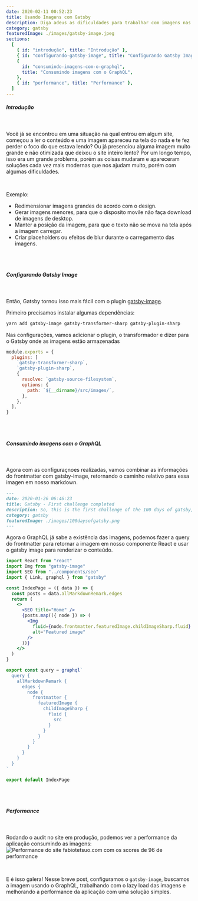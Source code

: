 ```yaml
---
date: 2020-02-11 00:52:23
title: Usando Imagens com Gatsby
description: Diga adeus as dificuldades para trabalhar com imagens nas suas aplicações web.
category: gatsby
featuredImage: ./images/gatsby-image.jpeg
sections:
  [
    { id: "introdução", title: "Introdução" },
    { id: "configurando-gatsby-image", title: "Configurando Gatsby Image" },
    {
      id: "consumindo-imagens-com-o-graphql",
      title: "Consumindo imagens com o GraphQL",
    },
    { id: "performance", title: "Performance" },
  ]
---
```


##### Introdução

<br />

Você já se encontrou em uma situação na qual entrou em algum site, começou a ler o conteúdo e uma imagem apareceu na tela do nada e te fez perder o foco do que estava lendo? Ou já presenciou alguma imagem muito grande e não otimizada que deixou o site inteiro lento?
Por um longo tempo, isso era um grande problema, porém as coisas mudaram e apareceram soluções cada vez mais modernas que nos ajudam muito, porém com algumas dificuldades.

<br />

Exemplo:

- Redimensionar imagens grandes de acordo com o design.
- Gerar imagens menores, para que o disposito movile não faça download de imagens de desktop.
- Manter a posição da imagem, para que o texto não se mova na tela após a imagem carregar.
- Criar placeholders ou efeitos de blur durante o carregamento das imagens.

<br />
<br />

##### Configurando Gatsby Image

<br />

Então, Gatsby tornou isso mais fácil com o plugin [gatsby-image](https://www.gatsbyjs.com/plugins/gatsby-image/).

Primeiro precisamos instalar algumas dependências:

```sh
yarn add gatsby-image gatsby-transformer-sharp gatsby-plugin-sharp
```

Nas configurações, vamos adicionar o plugin, o transformador e dizer para o Gatsby onde as imagens estão armazenadas

```javascript
module.exports = {
  plugins: [
    `gatsby-transformer-sharp`,
    `gatsby-plugin-sharp`,
    {
      resolve: `gatsby-source-filesystem`,
      options: {
        path: `${__dirname}/src/images/`,
      },
    },
  ],
}
```

<br />
<br />

##### Consumindo imagens com o GraphQL

<br />

Agora com as configuraçnoes realizadas, vamos combinar as informações do frontmatter com gatsby-image, retornando o caminho relativo para essa imagen em nosso markdown.

```md
---
date: 2020-01-26 06:46:23
title: Gatsby - First challenge completed
description: So, this is the first challenge of the 100 days of gatsby, and I'm really excited to tell you what I learned, the difficulties and the next steps.
category: gatsby
featuredImage: ./images/100daysofgatsby.png
---
```

Agora o GraphQL já sabe a existência das imagens, podemos fazer a query do frontmatter para retornar a imagem em nosso componente React e usar o gatsby image para renderizar o conteúdo.

```jsx
import React from "react"
import Img from "gatsby-image"
import SEO from "../components/seo"
import { Link, graphql } from "gatsby"

const IndexPage = ({ data }) => {
  const posts = data.allMarkdownRemark.edges
  return (
    <>
      <SEO title="Home" />
      {posts.map(({ node }) => (
        <Img
          fluid={node.frontmatter.featuredImage.childImageSharp.fluid}
          alt="Featured image"
        />
      ))}
    </>
  )
}

export const query = graphql`
  query {
    allMarkdownRemark {
      edges {
        node {
          frontmatter {
            featuredImage {
              childImageSharp {
                fluid {
                  src
                }
              }
            }
          }
        }
      }
    }
  }
`

export default IndexPage
```

<br />
<br />

##### Performance

<br />

Rodando o audit no site em produção, podemos ver a performance da aplicação consumindo as imagens:
![Performance do site fabiotetsuo.com com os scores de 96 de performance](./images/audit_performance_fabiotetsuocom.png)

<br />

E é isso galera! Nesse breve post, configuramos o `gatsby-image`, buscamos a imagem usando o GraphQL, trabalhando com o lazy load das imagens e melhorando a performance da aplicação com uma solução simples.
